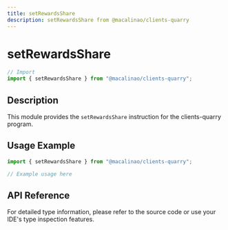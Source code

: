 ```yaml
---
title: setRewardsShare
description: setRewardsShare from @macalinao/clients-quarry
---
```


# setRewardsShare

```typescript
// Import
import { setRewardsShare } from "@macalinao/clients-quarry";
```

## Description

This module provides the `setRewardsShare` instruction for the clients-quarry program.

## Usage Example

```typescript
import { setRewardsShare } from "@macalinao/clients-quarry";

// Example usage here
```

## API Reference

For detailed type information, please refer to the source code or use your IDE's type inspection features.
